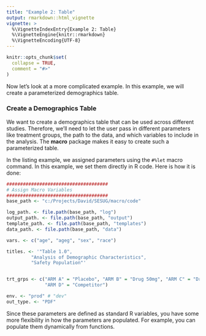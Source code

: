 ```yaml
---
title: "Example 2: Table"
output: rmarkdown::html_vignette
vignette: >
  %\VignetteIndexEntry{Example 2: Table}
  %\VignetteEngine{knitr::rmarkdown}
  %\VignetteEncoding{UTF-8}
---
```


```r
knitr::opts_chunk$set(
  collapse = TRUE,
  comment = "#>"
)
```

Now let's look at a more complicated example.  In this example, we will 
create a parameterized demographics table.   

### Create a Demographics Table

We want to create a demographics table that can be used across different studies.
Therefore, we'll need to let the user pass in different parameters like treatment
groups, the path to the data, and which variables to include in the analysis.
The **macro** package makes it easy to create such a parameterized table.

In the listing example, we assigned parameters using the `#%let` macro command.
In this example, we set them directly in R code.  Here is how it is done:

```r

#####################################
# Assign Macro Variables
#####################################
base_path <- "c:/Projects/David/SESUG/macro/code"

log_path. <- file.path(base_path, "log")
output_path. <- file.path(base_path, "output")
template_path. <- file.path(base_path, "templates")
data_path. <- file.path(base_path, "data")

vars. <- c("age", "ageg", "sex", "race")

titles. <- '"Table 1.0",
         "Analysis of Demographic Characteristics",
         "Safety Population"'


trt_grps <- c("ARM A" = "Placebo", "ARM B" = "Drug 50mg", "ARM C" = "Drug 100mg",
              "ARM D" = "Competitor")

env. <- "prod" # "dev"
out_type. <- "PDF"

```
Since these parameters are defined as standard R variables, you have some
more flexibility in how the parameters are populated. For example, you can 
populate them dynamically from functions.

